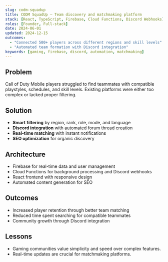 ```yaml
---
slug: codm-squadup
title: CODM SquadUp — Team discovery and matchmaking platform
stack: [React, TypeScript, Firebase, Cloud Functions, Discord Webhooks]
roles: [Founder, Full-stack]
date: 2024-06-01
updated: 2024-12-15
outcomes:
  - "Connected 500+ players across different regions and skill levels"
  - "Automated team formation with Discord integration"
keywords: [gaming, firebase, discord, automation, matchmaking]
---
```


## Problem
Call of Duty Mobile players struggled to find teammates with compatible playstyles, schedules, and skill levels. Existing platforms were either too complex or lacked proper filtering.

## Solution
- **Smart filtering** by region, rank, role, mode, and language
- **Discord integration** with automated forum thread creation
- **Real-time matching** with instant notifications
- **SEO optimization** for organic discovery

## Architecture
- Firebase for real-time data and user management
- Cloud Functions for background processing and Discord webhooks
- React frontend with responsive design
- Automated content generation for SEO

## Outcomes
- Increased player retention through better team matching
- Reduced time spent searching for compatible teammates
- Community growth through Discord integration

## Lessons
- Gaming communities value simplicity and speed over complex features.
- Real-time updates are crucial for matchmaking platforms.
